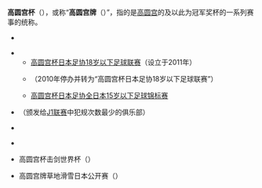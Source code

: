 {{Commons|Category:Prince Takamado Cup/Trophy|高圆宫杯}}

'''高圆宫杯'''（{{Jpn|j=高円宮杯|kk=たかまどのみやはい|rm=Takamado no Miyahai}}），或称“'''高圆宫牌'''（{{lang|ja|高円宮牌}}）”，指的是[[高圆宫|高圆宫]]的{{Link-ja|赐杯|賜杯}}及以此为冠军奖杯的一系列赛事的统称。

* {{Link-ja|高园宫杯全日本初中英语辩论大赛|高円宮杯全日本中学校英語弁論大会}}

* {{Link-ja|高园宫杯全日本青年足球锦标赛|高円宮杯全日本ユースサッカー選手権大会}}
** [[高圆宫杯日本足协18岁以下足球联赛|高圆宫杯日本足协18岁以下足球联赛]]（设立于2011年）
** {{Link-ja|高圆宫杯全日本青年（18岁以下）足球锦标赛|高円宮杯全日本ユース(U-18)サッカー選手権大会}}（2010年停办并转为“高圆宫杯日本足协18岁以下足球联赛”）
** [[高圆宫杯日本足协全日本15岁以下足球锦标赛|高圆宫杯日本足协全日本15岁以下足球锦标赛]]

* {{Link-ja|J联赛奖项|Jリーグアウォーズ|高圆宫杯公平竞赛奖}}（颁发给[[J1联赛|J1联赛]]中犯规次数最少的俱乐部）

* {{Link-ja|高圆宫赐杯全日本小学生软式棒球大赛|高円宮賜杯全日本学童軟式野球大会}}

* {{Link-ja|曲棍球日本联赛|ホッケー日本リーグ|高圆宫牌曲棍球日本联赛}}

* 高圆宫杯击剑世界杯（{{lang|en|高円宮杯フェンシングワールドカップ}}）

* 高圆宫牌草地滑雪日本公开赛（{{lang|ja|高円宮牌グラススキージャパンオープン}}）

{{Disambiguation|高圆宫杯|Cat=四字消歧义}}